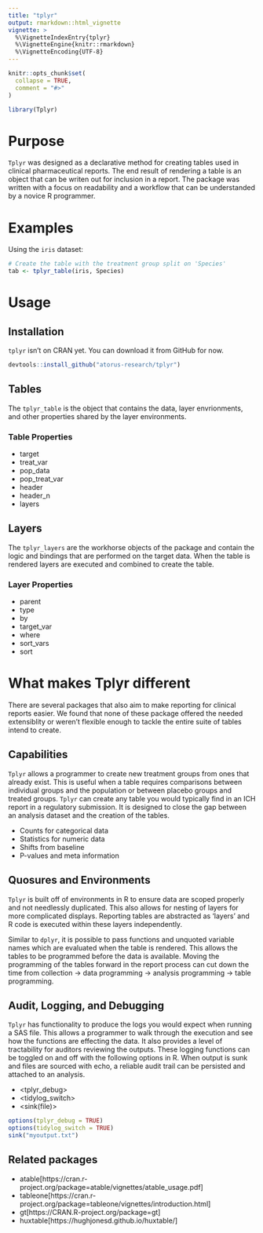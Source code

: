 ```yaml
---
title: "tplyr"
output: rmarkdown::html_vignette
vignette: >
  %\VignetteIndexEntry{tplyr}
  %\VignetteEngine{knitr::rmarkdown}
  %\VignetteEncoding{UTF-8}
---
```


```r
knitr::opts_chunk$set(
  collapse = TRUE,
  comment = "#>"
)
```

```r
library(Tplyr)
```

# Purpose
`Tplyr` was designed as a declarative method for creating tables used in clinical pharmaceutical reports. The end result of rendering a table is an object that can be writen out for inclusion in a report. The package was written with a focus on readability and a workflow that can be understanded by a novice R programmer.


# Examples
Using the `iris` dataset:

```r
# Create the table with the treatment group split on 'Species'
tab <- tplyr_table(iris, Species)
```

# Usage

## Installation

`tplyr` isn't on CRAN yet. You can download it from GitHub for now.

```r
devtools::install_github("atorus-research/tplyr")
```

## Tables
The `tplyr_table` is the object that contains the data, layer envrionments, and other properties shared by the layer environments.

### Table Properties

* target
* treat_var
* pop_data
* pop_treat_var
* header
* header_n
* layers

## Layers
The `tplyr_layers` are the workhorse objects of the package and contain the logic and bindings that are performed on the target data. When the table is rendered layers are executed and combined to create the table.

### Layer Properties

* parent 
* type
* by
* target_var
* where
* sort_vars
* sort

# What makes Tplyr different
There are several packages that also aim to make reporting for clinical reports easier. We found that none of these package offered the needed extensiblity or weren't flexible enough to tackle the entire suite of tables intend to create.

## Capabilities

`Tplyr` allows a programmer to create new treatment groups from ones that already exist. This is useful when a table requires comparisons between individual groups and the population or between placebo groups and treated groups. `Tplyr` can create any table you would typically find in an ICH report in a regulatory submission. It is designed to close the gap between an analysis dataset and the creation of the tables.

* Counts for categorical data
* Statistics for numeric data
* Shifts from baseline
* P-values and meta information


## Quosures and Environments

`Tplyr` is built off of environments in R to ensure data are scoped properly and not needlessly duplicated. This also allows for nesting of layers for more complicated displays. Reporting tables are abstracted as 'layers' and R code is executed within these layers independently.

Similar to `dplyr`, it is possible to pass functions and unquoted variable names which are evaluated when the table is rendered. This allows the tables to be programmed before the data is available. Moving the programming of the tables forward in the report process can cut down the time from collection -> data programming -> analysis programming -> table programming.

## Audit, Logging, and Debugging

`Tplyr` has functionality to produce the logs you would expect when running a SAS file. This allows a programmer to walk through the execution and see how the functions are effecting the data. It also provides a level of tractability for auditors reviewing the outputs. These logging functions can be toggled on and off with the following options in R. When output is sunk and files are sourced with echo, a reliable audit trail can be persisted and attached to an analysis.

* \<tplyr_debug>
* \<tidylog_switch>
* \<sink(file)>

```r
options(tplyr_debug = TRUE)
options(tidylog_switch = TRUE)
sink("myoutput.txt")
```

## Related packages
* atable[https://cran.r-project.org/package=atable/vignettes/atable_usage.pdf]
* tableone[https://cran.r-project.org/package=tableone/vignettes/introduction.html]
* gt[https://CRAN.R-project.org/package=gt]
* huxtable[https://hughjonesd.github.io/huxtable/]
